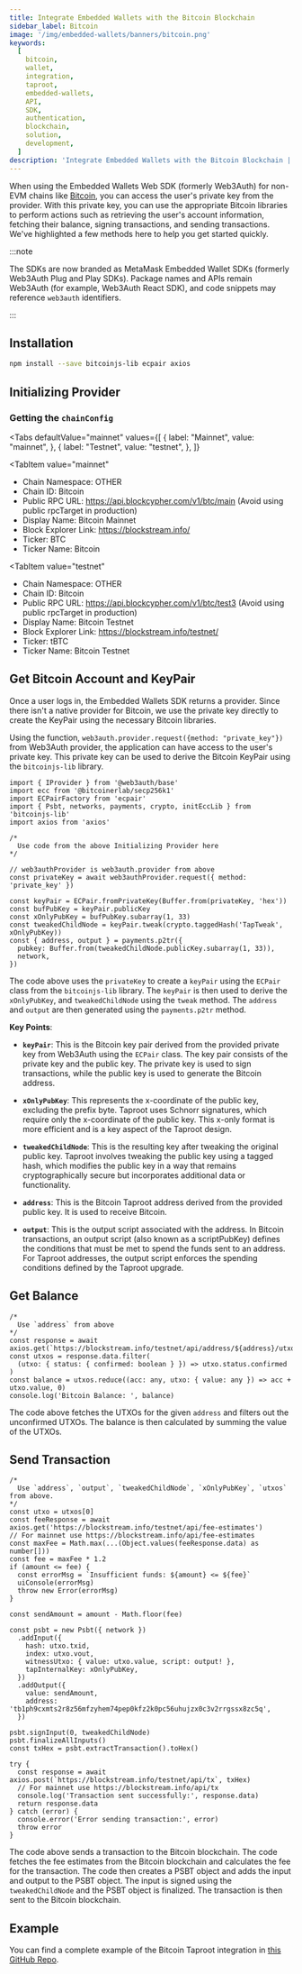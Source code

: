 ```yaml
---
title: Integrate Embedded Wallets with the Bitcoin Blockchain
sidebar_label: Bitcoin
image: '/img/embedded-wallets/banners/bitcoin.png'
keywords:
  [
    bitcoin,
    wallet,
    integration,
    taproot,
    embedded-wallets,
    API,
    SDK,
    authentication,
    blockchain,
    solution,
    development,
  ]
description: 'Integrate Embedded Wallets with the Bitcoin Blockchain | Embedded Wallets'
---
```



When using the Embedded Wallets Web SDK (formerly Web3Auth) for non-EVM chains like [Bitcoin](https://developer.bitcoin.org/), you can access the user's private key from the provider. With this private key, you can use the appropriate Bitcoin libraries to perform actions such as retrieving the user's account information, fetching their balance, signing transactions, and sending transactions. We've highlighted a few methods here to help you get started quickly.

:::note

The SDKs are now branded as MetaMask Embedded Wallet SDKs (formerly Web3Auth Plug and Play SDKs). Package names and APIs remain Web3Auth (for example, Web3Auth React SDK), and code snippets may reference `web3auth` identifiers.

:::

## Installation

```bash npm2yarn
npm install --save bitcoinjs-lib ecpair axios
```

## Initializing Provider

### Getting the `chainConfig`

<Tabs
 defaultValue="mainnet"
  values={[
    { label: "Mainnet", value: "mainnet", },
    { label: "Testnet", value: "testnet", },
  ]}
>
<TabItem
  value="mainnet"
>

- Chain Namespace: OTHER
- Chain ID: Bitcoin
- Public RPC URL: https://api.blockcypher.com/v1/btc/main (Avoid using public rpcTarget in production)
- Display Name: Bitcoin Mainnet
- Block Explorer Link: https://blockstream.info/
- Ticker: BTC
- Ticker Name: Bitcoin

</TabItem>

<TabItem
  value="testnet"
>

- Chain Namespace: OTHER
- Chain ID: Bitcoin
- Public RPC URL: https://api.blockcypher.com/v1/btc/test3 (Avoid using public rpcTarget in production)
- Display Name: Bitcoin Testnet
- Block Explorer Link: https://blockstream.info/testnet/
- Ticker: tBTC
- Ticker Name: Bitcoin Testnet

</TabItem>
</Tabs>

## Get Bitcoin Account and KeyPair

Once a user logs in, the Embedded Wallets SDK returns a provider. Since there isn't a native provider for Bitcoin, we use the private key directly to create the KeyPair using the necessary Bitcoin libraries.

Using the function, `web3auth.provider.request({method: "private_key"})` from Web3Auth provider, the application can have access to the user's private key. This private key can be used to derive the Bitcoin KeyPair using the `bitcoinjs-lib` library.

```tsx
import { IProvider } from '@web3auth/base'
import ecc from '@bitcoinerlab/secp256k1'
import ECPairFactory from 'ecpair'
import { Psbt, networks, payments, crypto, initEccLib } from 'bitcoinjs-lib'
import axios from 'axios'

/*
  Use code from the above Initializing Provider here
*/

// web3authProvider is web3auth.provider from above
const privateKey = await web3authProvider.request({ method: 'private_key' })

const keyPair = ECPair.fromPrivateKey(Buffer.from(privateKey, 'hex'))
const bufPubKey = keyPair.publicKey
const xOnlyPubKey = bufPubKey.subarray(1, 33)
const tweakedChildNode = keyPair.tweak(crypto.taggedHash('TapTweak', xOnlyPubKey))
const { address, output } = payments.p2tr({
  pubkey: Buffer.from(tweakedChildNode.publicKey.subarray(1, 33)),
  network,
})
```

The code above uses the `privateKey` to create a `keyPair` using the `ECPair` class from the `bitcoinjs-lib` library. The `keyPair` is then used to derive the `xOnlyPubKey`, and `tweakedChildNode` using the `tweak` method. The `address` and `output` are then generated using the `payments.p2tr` method.

**Key Points**:

- **`keyPair`**: This is the Bitcoin key pair derived from the provided private key from Web3Auth using the `ECPair` class. The key pair consists of the private key and the public key. The private key is used to sign transactions, while the public key is used to generate the Bitcoin address.

- **`xOnlyPubKey`**: This represents the x-coordinate of the public key, excluding the prefix byte. Taproot uses Schnorr signatures, which require only the x-coordinate of the public key. This x-only format is more efficient and is a key aspect of the Taproot design.

- **`tweakedChildNode`**: This is the resulting key after tweaking the original public key. Taproot involves tweaking the public key using a tagged hash, which modifies the public key in a way that remains cryptographically secure but incorporates additional data or functionality.

- **`address`**: This is the Bitcoin Taproot address derived from the provided public key. It is used to receive Bitcoin.

- **`output`**: This is the output script associated with the address. In Bitcoin transactions, an output script (also known as a scriptPubKey) defines the conditions that must be met to spend the funds sent to an address. For Taproot addresses, the output script enforces the spending conditions defined by the Taproot upgrade.

## Get Balance

```tsx
/*
  Use `address` from above
*/
const response = await axios.get(`https://blockstream.info/testnet/api/address/${address}/utxo`)
const utxos = response.data.filter(
  (utxo: { status: { confirmed: boolean } }) => utxo.status.confirmed
)
const balance = utxos.reduce((acc: any, utxo: { value: any }) => acc + utxo.value, 0)
console.log('Bitcoin Balance: ', balance)
```

The code above fetches the UTXOs for the given `address` and filters out the unconfirmed UTXOs. The balance is then calculated by summing the value of the UTXOs.

## Send Transaction

```tsx
/*
  Use `address`, `output`, `tweakedChildNode`, `xOnlyPubKey`, `utxos` from above.
*/
const utxo = utxos[0]
const feeResponse = await axios.get('https://blockstream.info/testnet/api/fee-estimates')
// For mainnet use https://blockstream.info/api/fee-estimates
const maxFee = Math.max(...(Object.values(feeResponse.data) as number[]))
const fee = maxFee * 1.2
if (amount <= fee) {
  const errorMsg = `Insufficient funds: ${amount} <= ${fee}`
  uiConsole(errorMsg)
  throw new Error(errorMsg)
}

const sendAmount = amount - Math.floor(fee)

const psbt = new Psbt({ network })
  .addInput({
    hash: utxo.txid,
    index: utxo.vout,
    witnessUtxo: { value: utxo.value, script: output! },
    tapInternalKey: xOnlyPubKey,
  })
  .addOutput({
    value: sendAmount,
    address: 'tb1ph9cxmts2r8z56mfzyhem74pep0kfz2k0pc56uhujzx0c3v2rrgssx8zc5q',
  })

psbt.signInput(0, tweakedChildNode)
psbt.finalizeAllInputs()
const txHex = psbt.extractTransaction().toHex()

try {
  const response = await axios.post(`https://blockstream.info/testnet/api/tx`, txHex)
  // For mainnet use https://blockstream.info/api/tx
  console.log('Transaction sent successfully:', response.data)
  return response.data
} catch (error) {
  console.error('Error sending transaction:', error)
  throw error
}
```

The code above sends a transaction to the Bitcoin blockchain. The code fetches the fee estimates from the Bitcoin blockchain and calculates the fee for the transaction. The code then creates a PSBT object and adds the input and output to the PSBT object. The input is signed using the `tweakedChildNode` and the PSBT object is finalized. The transaction is then sent to the Bitcoin blockchain.

## Example

You can find a complete example of the Bitcoin Taproot integration in [this GitHub Repo](https://github.com/Web3Auth/web3auth-examples/tree/main/other/bitcoin-example).
